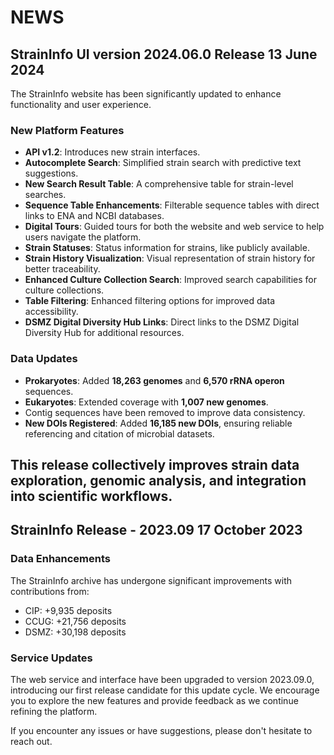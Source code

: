 
<ContentContainer>
<Container>

# NEWS

## StrainInfo UI version 2024.06.0 Release <date>13 June 2024</date>

The StrainInfo website has been significantly updated
to enhance functionality and user experience.  

### New Platform Features 

- **API v1.2**: Introduces new strain interfaces.
- **Autocomplete Search**: Simplified strain search with predictive text suggestions.  
- **New Search Result Table**: A comprehensive table for strain-level searches.  
- **Sequence Table Enhancements**: Filterable sequence tables with direct links to ENA and NCBI databases.  
- **Digital Tours**: Guided tours for both the website and web service to help users navigate the platform.  
- **Strain Statuses**: Status information for strains, like publicly available.  
- **Strain History Visualization**: Visual representation of strain history for better traceability.  
- **Enhanced Culture Collection Search**: Improved search capabilities for culture collections.  
- **Table Filtering**: Enhanced filtering options for improved data accessibility.  
- **DSMZ Digital Diversity Hub Links**: Direct links to the DSMZ Digital Diversity Hub for additional resources.  

### Data Updates 

- **Prokaryotes**: Added **18,263 genomes** and **6,570 rRNA operon** sequences.  
- **Eukaryotes**: Extended coverage with **1,007 new genomes**.  
- Contig sequences have been removed to improve data consistency.  
- **New DOIs Registered**: Added **16,185 new DOIs**, ensuring reliable referencing and citation of microbial datasets.  

This release collectively improves strain data exploration, genomic analysis, and integration into scientific workflows.
---

## StrainInfo Release - 2023.09 <date>17 October 2023</date>

### Data Enhancements

The StrainInfo archive has undergone significant improvements with contributions from:

- CIP: +9,935 deposits
- CCUG: +21,756 deposits    
- DSMZ: +30,198 deposits  

### Service Updates

The web service and interface have been upgraded to version 2023.09.0, introducing
our first release candidate for this update cycle. 
We encourage you to explore the new features and provide feedback as we continue refining the platform.

If you encounter any issues or have suggestions, please don't hesitate to reach out.

</Container>
</ContentContainer>